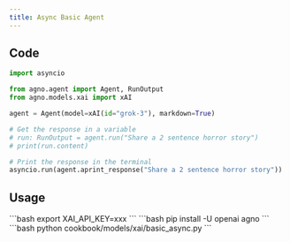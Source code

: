 ```yaml
---
title: Async Basic Agent
---
```


## Code

```python cookbook/models/xai/basic_async.py
import asyncio

from agno.agent import Agent, RunOutput
from agno.models.xai import xAI

agent = Agent(model=xAI(id="grok-3"), markdown=True)

# Get the response in a variable
# run: RunOutput = agent.run("Share a 2 sentence horror story")
# print(run.content)

# Print the response in the terminal
asyncio.run(agent.aprint_response("Share a 2 sentence horror story"))
```

## Usage

<Steps>
  <Snippet file="create-venv-step.mdx" />

  <Step title="Set your API key">
    ```bash
    export XAI_API_KEY=xxx
    ```
  </Step>

  <Step title="Install libraries">
    ```bash
    pip install -U openai agno
    ```
  </Step>

  <Step title="Run Agent">
    ```bash
    python cookbook/models/xai/basic_async.py
    ```
  </Step>
</Steps> 